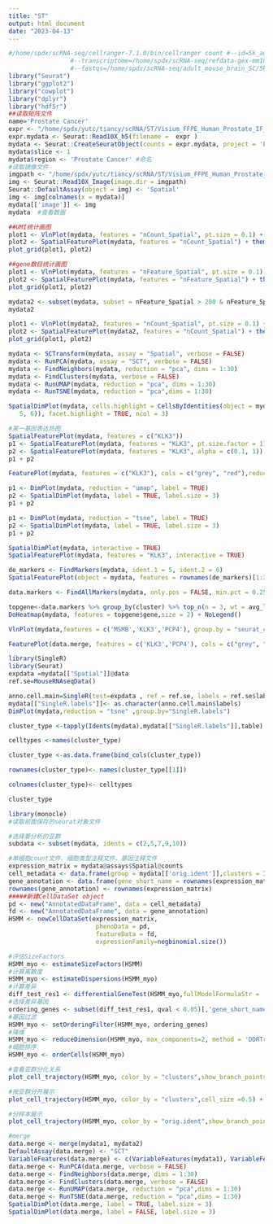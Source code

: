 ```yaml
---
title: "ST"
output: html_document
date: "2023-04-13"
---
```


```r
#/home/spdx/scRNA-seq/cellranger-7.1.0/bin/cellranger count #--id=5k_adult_mouse_brain_SC_RUN1 \
                 #--transcriptome=/home/spdx/scRNA-seq/refdata-gex-mm10-2020-A \
                 #--fastqs=/home/spdx/scRNA-seq/adult_mouse_brain_SC/5k_mouse_brain_CNIK_3pv3_fastqs
library("Seurat")
library("ggplot2")
library("cowplot")
library("dplyr")
library("hdf5r")
##读取矩阵文件
name='Prostate Cancer'
expr <- "/home/spdx/yutc/tiancy/scRNA/ST/Visium_FFPE_Human_Prostate_IF_filtered_feature_bc_matrix.h5"
expr.mydata <- Seurat::Read10X_h5(filename =  expr )
mydata <- Seurat::CreateSeuratObject(counts = expr.mydata, project = 'Prostate Cancer', assay = 'Spatial')
mydata$slice <- 1
mydata$region <- 'Prostate Cancer' #命名
#读取镜像文件
imgpath <- "/home/spdx/yutc/tiancy/scRNA/ST/Visium_FFPE_Human_Prostate_IF_spatial/spatial"
img <- Seurat::Read10X_Image(image.dir = imgpath)
Seurat::DefaultAssay(object = img) <- 'Spatial'
img <- img[colnames(x = mydata)]
mydata[['image']] <- img
mydata  #查看数据
```

```r
##UMI统计画图
plot1 <- VlnPlot(mydata, features = "nCount_Spatial", pt.size = 0.1) + NoLegend()
plot2 <- SpatialFeaturePlot(mydata, features = "nCount_Spatial") + theme(legend.position = "right")
plot_grid(plot1, plot2)
```
```r
##gene数目统计画图
plot1 <- VlnPlot(mydata, features = "nFeature_Spatial", pt.size = 0.1) + NoLegend()
plot2 <- SpatialFeaturePlot(mydata, features = "nFeature_Spatial") + theme(legend.position = "right")
plot_grid(plot1, plot2)
```

```r
mydata2 <- subset(mydata, subset = nFeature_Spatial > 200 & nFeature_Spatial <7500 & nCount_Spatial > 1000 & nCount_Spatial < 60000 & percent.mt < 25)
mydata2
```
```r
plot1 <- VlnPlot(mydata2, features = "nCount_Spatial", pt.size = 0.1) + NoLegend()
plot2 <- SpatialFeaturePlot(mydata2, features = "nCount_Spatial") + theme(legend.position = "right")
plot_grid(plot1, plot2)
```
```r
mydata <- SCTransform(mydata, assay = "Spatial", verbose = FALSE)
mydata <- RunPCA(mydata, assay = "SCT", verbose = FALSE)
mydata <- FindNeighbors(mydata, reduction = "pca", dims = 1:30)
mydata <- FindClusters(mydata, verbose = FALSE)
mydata <- RunUMAP(mydata, reduction = "pca", dims = 1:30)
mydata <- RunTSNE(mydata, reduction = "pca",dims = 1:30)
```
```r
SpatialDimPlot(mydata, cells.highlight = CellsByIdentities(object = mydata, idents = c(1, 2, 3, 4, 
   5, 6)), facet.highlight = TRUE, ncol = 3)
```

```r
#某一基因表达热图
SpatialFeaturePlot(mydata, features = c("KLK3"))
p1 <- SpatialFeaturePlot(mydata, features = "KLK3", pt.size.factor = 1)
p2 <- SpatialFeaturePlot(mydata, features = "KLK3", alpha = c(0.1, 1))
p1 + p2
```
```r
FeaturePlot(mydata, features = c("KLK3"), cols = c("grey", "red"),reduction = "umap")
```




```r
p1 <- DimPlot(mydata, reduction = "umap", label = TRUE)
p2 <- SpatialDimPlot(mydata, label = TRUE, label.size = 3)
p1 + p2
```
```r
p1 <- DimPlot(mydata, reduction = "tsne", label = TRUE)
p2 <- SpatialDimPlot(mydata, label = TRUE, label.size = 3)
p1 + p2
```














```r
SpatialDimPlot(mydata, interactive = TRUE)
SpatialFeaturePlot(mydata, features = "KLK3", interactive = TRUE)
```






```r
de_markers <- FindMarkers(mydata, ident.1 = 5, ident.2 = 6)
SpatialFeaturePlot(object = mydata, features = rownames(de_markers)[1:3], alpha = c(0.1, 1), ncol = 3)
```
```r
data.markers <- FindAllMarkers(mydata, only.pos = FALSE, min.pct = 0.25, logfc.threshold = 0.25,test.use = "wilcox")
```
```r
topgene<-data.markers %>% group_by(cluster) %>% top_n(n = 3, wt = avg_log2FC)
DoHeatmap(mydata, features = topgene$gene,size = 2) + NoLegend()
```

```r
VlnPlot(mydata,features = c('MSMB','KLK3','PCP4'), group.by = "seurat_clusters",pt.size = 0)
```
```r
FeaturePlot(data.merge, features = c('KLK3','PCP4'), cols = c("grey", "red"),reduction = "tsne")
```


```r
library(SingleR)
library(Seurat) 
expdata =mydata[["Spatial"]]@data
ref.se=MouseRNAseqData()

anno.cell.main=SingleR(test=expdata , ref = ref.se, labels = ref.se$label.main)  
mydata[["SingleR.labels"]]<- as.character(anno.cell.main$labels)
DimPlot(mydata,reduction = "tsne" ,group.by="SingleR.labels")
```
```r
cluster_type <-tapply(Idents(mydata),mydata[["SingleR.labels"]],table)

celltypes <-names(cluster_type)

cluster_type <-as.data.frame(bind_cols(cluster_type))

rownames(cluster_type)<- names(cluster_type[[1]])

colnames(cluster_type)<- celltypes

cluster_type
```

```r
library(monocle)
#读取前面保存的seurat对象文件

#选择要分析的亚群
subdata <- subset(mydata, idents = c(2,5,7,9,10))
```

```r
#单细胞count文件、细胞类型注释文件、基因注释文件
expression_matrix = mydata@assays$Spatial@counts
cell_metadata <- data.frame(group = mydata[['orig.ident']],clusters = Idents(mydata))
gene_annotation <- data.frame(gene_short_name = rownames(expression_matrix), stringsAsFactors = F) 
rownames(gene_annotation) <- rownames(expression_matrix)
#####新建CellDataSet object
pd <- new("AnnotatedDataFrame", data = cell_metadata)
fd <- new("AnnotatedDataFrame", data = gene_annotation)
HSMM <- newCellDataSet(expression_matrix,
                        phenoData = pd,
                        featureData = fd,
                        expressionFamily=negbinomial.size())
```

```r
#评估SizeFactors
HSMM_myo <- estimateSizeFactors(HSMM)
#计算离散度
HSMM_myo <- estimateDispersions(HSMM_myo)
#计算差异
diff_test_res1 <- differentialGeneTest(HSMM_myo,fullModelFormulaStr = '~clusters', cores = 4)
#选择差异基因
ordering_genes <- subset(diff_test_res1, qval < 0.05)[,'gene_short_name']
#基因过滤
HSMM_myo <- setOrderingFilter(HSMM_myo, ordering_genes)
#降维
HSMM_myo <- reduceDimension(HSMM_myo, max_components=2, method = 'DDRTree')
#细胞排序
HSMM_myo <- orderCells(HSMM_myo)
```

```r
#查看亚群分化关系
plot_cell_trajectory(HSMM_myo, color_by = "clusters",show_branch_points = F,cell_size =0.5)
```
```r
#按亚群分开展示
plot_cell_trajectory(HSMM_myo, color_by = "clusters",cell_size =0.5) + facet_wrap(~clusters, nrow = 4)
```

```r
#分样本展示
plot_cell_trajectory(HSMM_myo, color_by = "orig.ident",show_branch_points = F,cell_size =0.5)
```



```r
#merge
data.merge <- merge(mydata1, mydata2)
DefaultAssay(data.merge) <- "SCT"
VariableFeatures(data.merge) <- c(VariableFeatures(mydata1), VariableFeatures(mydata2))
data.merge <- RunPCA(data.merge, verbose = FALSE)
data.merge <- FindNeighbors(data.merge, dims = 1:30)
data.merge <- FindClusters(data.merge, verbose = FALSE)
data.merge <- RunUMAP(data.merge, reduction = "pca",dims = 1:30)
data.merge <- RunTSNE(data.merge, reduction = "pca",dims = 1:30)
SpatialDimPlot(data.merge, label = TRUE, label.size = 3)
SpatialDimPlot(data.merge, label = FALSE, label.size = 3)
```


